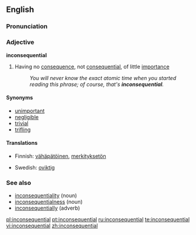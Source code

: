==English==

===Pronunciation===
{{ipacregion|Canada}} {{ipac|ɪnˌkɑnsəˈkwɛnʃəl|en-ca-synth-inconsequential.ogg|CA synth}}

===Adjective===
'''inconsequential'''

# Having no [[consequence]], not [[consequential]], of little [[importance]]
#: ''You will never know the exact atomic time when you started reading this phrase; of course, that's '''inconsequential'''.''

====Synonyms====
*[[unimportant]]
*[[negligible]]
*[[trivial]]
*[[trifling]]

====Translations====
{{trans-top|Having no consequence}}
*Finnish: [[vähäpätöinen]], [[merkityksetön]]
{{trans-mid}}
*Swedish: [[oviktig]]
{{trans-bottom}}

===See also===
*[[inconsequentiality]] (noun)
*[[inconsequentialness]] (noun)
*[[inconsequentially]] (adverb)

[[pl:inconsequential]]
[[pt:inconsequential]]
[[ru:inconsequential]]
[[te:inconsequential]]
[[vi:inconsequential]]
[[zh:inconsequential]]